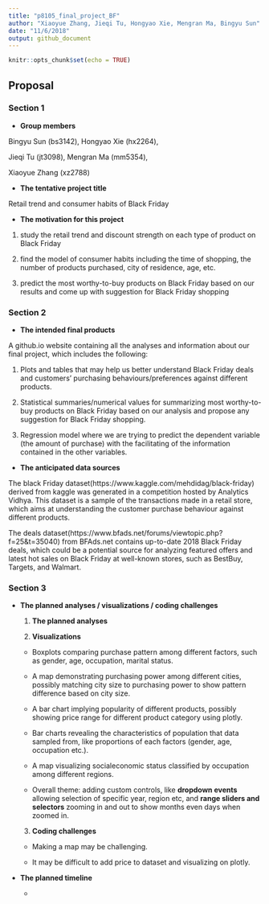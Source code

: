 ```yaml
---
title: "p8105_final_project_BF"
author: "Xiaoyue Zhang, Jieqi Tu, Hongyao Xie, Mengran Ma, Bingyu Sun"
date: "11/6/2018"
output: github_document
---
```


```r
knitr::opts_chunk$set(echo = TRUE)
```

Proposal
---------------------------------------------------------------------------------

### Section 1

* **Group members**

Bingyu Sun (bs3142), Hongyao Xie (hx2264), 

Jieqi Tu (jt3098), Mengran Ma (mm5354), 

Xiaoyue Zhang (xz2788)

* **The tentative project title**

Retail trend and consumer habits of Black Friday

* **The motivation for this project**

1. study the retail trend and discount strength on each type of product on Black Friday

2. find the model of consumer habits including the time of shopping, the number of products purchased, city of residence, age, etc.

3. predict the most worthy-to-buy products on Black Friday based on our results and come up with suggestion for Black Friday shopping

### Section 2

* **The intended final products**

A github.io website containing all the analyses and information about our final project, which includes the following: 

1. Plots and tables that may help us better understand Black Friday deals and customers' purchasing behaviours/preferences against different products.

2. Statistical summaries/numerical values for summarizing most worthy-to-buy products on Black Friday based on our analysis and propose any suggestion for Black Friday shopping.

3. Regression model where we are trying to predict the dependent variable (the amount of purchase) with the facilitating of the information contained in the other variables.

* **The anticipated data sources**

The black Friday dataset(https://www.kaggle.com/mehdidag/black-friday) derived from kaggle was generated in a competition hosted by Analytics Vidhya. This dataset is a sample of the transactions made in a retail store, which aims at understanding the customer purchase behaviour against different products.

The deals dataset(https://www.bfads.net/forums/viewtopic.php?f=25&t=35040) from BFAds.net contains up-to-date 2018 Black Friday deals, which could be a potential source for analyzing featured offers and latest hot sales on Black Friday at well-known stores, such as BestBuy, Targets, and Walmart. 


### Section 3

* **The planned analyses / visualizations / coding challenges**

  1. **The planned analyses**
  
  
  
  2. **Visualizations**
  
    * Boxplots comparing purchase pattern among different factors, such as gender, age, occupation, marital status.
    
    * A map demonstrating purchasing power among different cities, possibly matching city size to purchasing power to show pattern difference based on city size.
    
    * A bar chart implying popularity of different products, possibly showing price range for different product category using plotly.
    
    * Bar charts revealing the characteristics of population that data sampled from, like proportions of each factors (gender, age, occupation etc.).
    
    * A map visualizing socialeconomic status classified by occupation among different regions.
    
    * Overall theme: adding custom controls, like **dropdown events** allowing selection of specific year, region etc, and **range sliders and selectors** zooming in and out to show months even days when zoomed in.
  
  3. **Coding challenges**
  
    * Making a map may be challenging.
    
    * It may be difficult to add price to dataset and visualizing on plotly.

* **The planned timeline**

    *